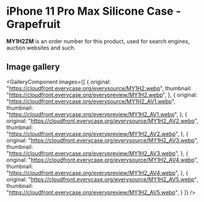 
# iPhone 11 Pro Max Silicone Case - Grapefruit

<Callout type='info' emoji='👉🏻'>**MY1H2ZM** is an order number for this product, used for search engines, auction websites and such.</Callout>

## Image gallery

<GalleryComponent
    images={[
      {
        original: "https://cloudfront.everycase.org/everysource/MY1H2.webp",
        thumbnail: "https://cloudfront.everycase.org/everypreview/MY1H2.webp",
      },
      {
        original: "https://cloudfront.everycase.org/everysource/MY1H2_AV1.webp",
        thumbnail: "https://cloudfront.everycase.org/everypreview/MY1H2_AV1.webp",
      },
      {
        original: "https://cloudfront.everycase.org/everysource/MY1H2_AV2.webp",
        thumbnail: "https://cloudfront.everycase.org/everypreview/MY1H2_AV2.webp",
      },
      {
        original: "https://cloudfront.everycase.org/everysource/MY1H2_AV3.webp",
        thumbnail: "https://cloudfront.everycase.org/everypreview/MY1H2_AV3.webp",
      },
      {
        original: "https://cloudfront.everycase.org/everysource/MY1H2_AV4.webp",
        thumbnail: "https://cloudfront.everycase.org/everypreview/MY1H2_AV4.webp",
      },
      {
        original: "https://cloudfront.everycase.org/everysource/MY1H2_AV5.webp",
        thumbnail: "https://cloudfront.everycase.org/everypreview/MY1H2_AV5.webp",
      }
    ]}
  />
